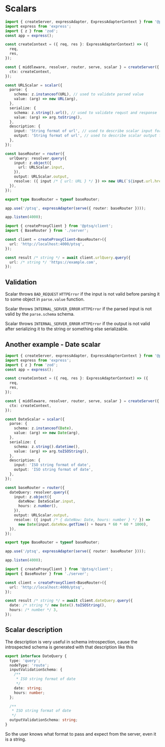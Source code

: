 # Scalars

```ts title="server.ts"
import { createServer, expressAdapter, ExpressAdapterContext } from '@ptsq/server';
import express from 'express';
import { z } from 'zod';
const app = express();

const createContext = ({ req, res }: ExpressAdapterContext) => ({
  req,
  res,
});

const { middleware, resolver, router, serve, scalar } = createServer({
  ctx: createContext,
});

const URLScalar = scalar({
  parse: {
    schema: z.instanceof(URL), // used to validate parsed value
    value: (arg) => new URL(arg),
  },
  serialize: {
    schema: z.string().url(), // used to validate requst and response
    value: (arg) => arg.toString(),
  },
  description: {
    input: 'String format of url', // used to describe scalar input for schema
    output: 'String format of url', // used to describe scalar output for schema
  },
});

const baseRouter = router({
  urlQuery: resolver.query({
    input: z.object({
      url: URLScalar.input,
    }),
    output: URLScalar.output,
    resolve: ({ input /* { url: URL } */ }) => new URL(`${input.url.href}/pathname`),
  }),
});

export type BaseRouter = typeof baseRouter;

app.use('/ptsq', expressAdapter(serve({ router: baseRouter })));

app.listen(4000);
```

```ts title="client.ts"
import { createProxyClient } from '@ptsq/client';
import { BaseRouter } from './server';

const client = createProxyClient<BaseRouter>({
  url: 'http://localhost:4000/ptsq',
});

const result /* string */ = await client.urlQuery.query({
  url: /* string */ 'https://example.com',
});
```

## Validation

Scalar throws `BAD_REQUEST` `HTTPError` if the input is not valid before parsing it to some object in `parse.value` function.

Scalar throws `INTERNAL_SERVER_ERROR` `HTTPError` if the parsed input is not valid by the `parse.schema` schema.

Scalar throws `INTERNAL_SERVER_ERROR` `HTTPError` if the output is not valid after serializing it to the string or something else serializable.

## Another example - Date scalar

```ts title="server.ts"
import { createServer, expressAdapter, ExpressAdapterContext } from '@ptsq/server';
import express from 'express';
import { z } from 'zod';
const app = express();

const createContext = ({ req, res }: ExpressAdapterContext) => ({
  req,
  res,
});

const { middleware, resolver, router, serve, scalar } = createServer({
  ctx: createContext,
});

const DateScalar = scalar({
  parse: {
    schema: z.instanceof(Date),
    value: (arg) => new Date(arg),
  },
  serialize: {
    schema: z.string().datetime(),
    value: (arg) => arg.toISOString(),
  },
  description: {
    input: 'ISO string format of date',
    output: 'ISO string format of date',
  },
});

const baseRouter = router({
  dateQuery: resolver.query({
    input: z.object({
      dateNow: DateScalar.input,
      hours: z.number(),
    }),
    output: URLScalar.output,
    resolve: ({ input /* { dateNow: Date, hours: number } */ }) =>
      new Date(input.dateNow.getTime() + hours * 60 * 60 * 1000),
  }),
});

export type BaseRouter = typeof baseRouter;

app.use('/ptsq', expressAdapter(serve({ router: baseRouter })));

app.listen(4000);
```

```ts title="client.ts"
import { createProxyClient } from '@ptsq/client';
import { BaseRouter } from './server';

const client = createProxyClient<BaseRouter>({
  url: 'http://localhost:4000/ptsq',
});

const result /* string */ = await client.dateQuery.query({
  date: /* string */ new Date().toISOString(),
  hours: /* number */ 3,
});
```

## Scalar description

The description is very useful in schema introspection, cause the introspected schema is generated with that description like this

```ts
export interface DateQuery {
  type: 'query';
  nodeType: 'route';
  inputValidationSchema: {
    /**
     * ISO string format of date
     */
    date: string;
    hours: number;
  };

  /**
   * ISO string format of date
   */
  outputValidationSchema: string;
}
```

So the user knows what format to pass and expect from the server, even it is a string.
